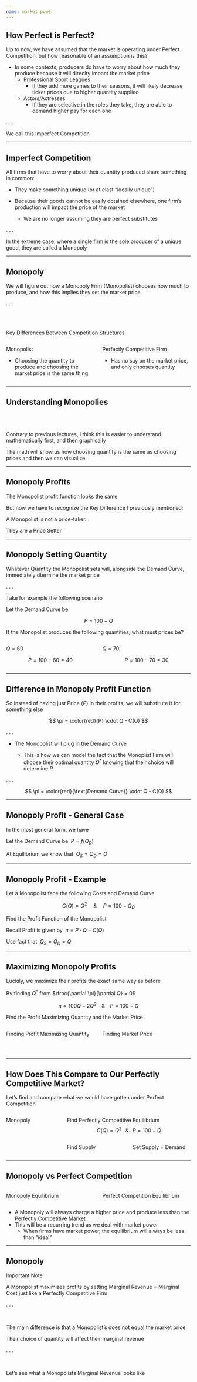 ```yaml
---
name: market power
---
```


## How Perfect is Perfect?

Up to now, we have assumed that the market is operating under [Perfect Competition]{.h}, but how reasonable of an assumption is this?

::: {.incremental}
- In some contexts, producers do have to worry about how much they produce because it will direclty impact the market price
    - Professional Sport Leagues
        - If they add more games to their seasons, it will likely decrease ticket prices due to higher quantity supplied
    - Actors/Actresses
        - If they are selective in the roles they take, they are able to demand higher pay for each one
:::

. . .

[We call this Imperfect Competition]{.hi-orange .align-center .big}

---

## Imperfect Competition

All firms that have to worry about their quantity produced share something in common:

::: {.incremental}
- They make something unique (or at elast "locally unique")

- Because their goods cannot be easily obtained elsewhere, one firm's production will impact the price of the market
    - We are no longer assuming they are perfect substitutes
:::

. . .

In the extreme case, where a single firm is the sole producer of a unique good, they are called a [Monopoly]{.hi-red}

---

## Monopoly

We will figure out how a [Monopoly Firm (Monopolist)]{.hi-red} chooses how much to produce, and how this implies they set the market price

. . .

<br><br>

[Key Differences Between Competition Structures]{.hi .align-center}

:::: {.columns}

::: {.column width="50%"}
[Monopolist]{.hi-red .align-center}

::: {.fragment}
- Choosing the quantity to produce and choosing the market price is the same thing
:::

:::

::: {.column width="50%"}
[Perfectly Competitive Firm]{.hi-green .align-center}

::: {.fragment}
- Has no say on the market price, and only chooses quantity
:::
:::

::::

---

## Understanding Monopolies

<br><br>

Contrary to previous lectures, I think this is easier to understand mathematically first, and then graphically

The math will show us how choosing quantity is the same as choosing prices and then we can visualize

---

## Monopoly Profits

The [Monopolist]{.hi-red} profit function looks the same

\begin{align*}
    \pi &= R(Q) - C(Q) \\
    \pi &= P \cdot Q - C(Q)
\end{align*}

But now we have to recognize the [Key Difference]{.hi} I previously mentioned:

::: {.fragment .align-center}
A [Monopolist]{.hi-red} is not a price-taker.
:::

::: {.fragment .align-center}
They are a [Price Setter]{.hi-red}
:::

---

## Monopoly Setting Quantity

Whatever [Quantity]{.hi} the [Monopolist]{.hi-red} sets will, alongside the [Demand Curve]{.hi}, immediately dtermine the market price

. . .

Take for example the following scenario

Let the [Demand Curve]{.hi} be 

$$
    P = 100 - Q
$$

If the [Monopolist]{.hi-red} produces the following quantities, what must prices be?

:::: {.columns}

::: {.column width="50%"}
[$Q = 60$]{.hi .align-center}

::: {.fragment}
$$
    P = 100 - 60 = 40
$$
:::

:::

::: {.column width="50%"}
[$Q = 70$]{.hi .align-center}

::: {.fragment}
$$
    P = 100 - 70 = 30
$$
:::

:::

::::

---

## Difference in Monopoly Profit Function

So instead of having just [Price $(P)$]{.hi} in their profits, we will substitute it for something else

$$
    \pi = \color{red}{P} \cdot Q - C(Q) 
$$

. . .

- The [Monopolist]{.hi-red} will plug in the [Demand Curve]{.hi}

    - This is how we can model the fact that the [Monoplist Firm]{.hi-red} will choose their optimal quantity $Q^{*}$ knowing that their choice will determine $P$

. . .

$$
    \pi = \color{red}{\text{Demand Curve}} \cdot Q - C(Q)
$$  

---

## Monopoly Profit - General Case

In the most general form, we have

\begin{align*}
    \pi &= R(Q) - C(Q) \\
    \pi &= \color{red}{P} \cdot Q - C(Q)
\end{align*}

::: {.fragment}
[Let the Demand Curve be $\; P = f(Q_{D})$]{.hi .align-center}
\begin{align*}
    \pi &= \color{red}{f(Q_{D})} \cdot Q_{S} - C(Q_{S})
\end{align*}
::: 

::: {.fragment}
[At Equilibrium we know that $\; Q_{S} = Q_{D} = Q$]{.hi .align-center}

\begin{align*}
    \pi &= f(Q) \cdot Q - C(Q)
\end{align*}
:::

---

## Monopoly Profit - Example

Let a [Monopolist]{.hi-red} face the following Costs and Demand Curve

$$
    C(Q) = Q^{2} \;\;\;\;\; \& \;\;\;\;\; P = 100 - Q_{D}
$$

[Find the Profit Function of the Monopolist]{.hi .note .align-center}

[Recall Profit is given by $\; \pi = P \cdot Q - C(Q)$]{.h .note .align-center}

::: {.fragment .small}
\begin{align*}
    \pi &= P \cdot Q - C(Q) \\
    \pi &= (100 - Q_{D}) \cdot Q_{S} - Q_{S}^{2} 
\end{align*}

[Use fact that $\; Q_{S} = Q_{D} = Q$]{.hi .align-center}

\begin{align*}
    \pi &= (100 - Q) \cdot Q - Q^{2} \\
    \pi &= 100Q - Q^{2} - Q^{2} \\
    \pi &= 100Q - 2Q^{2}
\end{align*}
:::

---

## Maximizing Monopoly Profits {.smaller}

Luckily, we maximize their profits the exact same way as before

By finding $Q^{*}$ from $\frac{\partial \pi}{\partial Q} = 0$

$$
    \pi = 100Q - 2Q^{2} \;\;\;\; \& \;\;\;\; P = 100 - Q
$$  

[Find the Profit Maximizing Quantity and the Market Price]{.h .note .align-center}

:::: {.columns}

::: {.column width="50%"}
[Finding Profit Maximizing Quantity]{.hi .align-center}

::: {.fragment}
\begin{align*}
    \frac{\partial \pi}{\partial Q} &= 0 \\ \\
    100 - 4Q &= 0 \\ \\ 
    4Q &= 100 \\ \\
    Q^{*}_{M} &= 25
\end{align*}
:::

:::

::: {.column width="50%"}
[Finding Market Price]{.hi .align-center}

<br>

::: {.fragment}
\begin{align*}
    P &= 100 - Q^{*}_{M} \\ \\
    P^{*}_{M} &= 100 - 25 \\ \\
    P^{*}_{M} &= 75
\end{align*}
:::

:::

::::

---

## How Does This Compare to Our Perfectly Competitive Market?

[Let's find and compare what we would have gotten under Perfect Competition]{.small}

:::: {.columns}

::: {.column width="30%"}
[Monopoly]{.hi-red .align-center}

<br>

\begin{align*}
    Q^{*}_{M} &= 25 \\ \\
    P^{*}_{M} &= 75
\end{align*}
:::

::: {.column width="70%"}
[Find Perfectly Competitive Equilibrium]{.hi-green .align-center}
$$
    C(Q) = Q^{2} \;\;\; \& \;\;\; P = 100 - Q
$$

::: {.fragment .small}

:::: {.columns}

::: {.column width="50%"}
[Find Supply]{.hi .align-center}
\begin{align*}
    \frac{\partial \pi}{\partial Q} &= 0 \\
    P - 2Q &= 0 \\
    P &= 2Q
\end{align*}
:::

::: {.column width="50%"}
[Set Supply = Demand]{.hi .align-center}

::: {.fragment}
\begin{align*}
    2Q &= 100 - Q \\
    Q^{*}_{PC} &= 33.3 \\
    P^{*}_{PC} &= 66.7
\end{align*}
:::

:::

:::

::::

:::

::::

---

## Monopoly vs Perfect Competition

:::: {.columns}

::: {.column width="50%"}
[Monopoly Equilibrium]{.hi-red .align-center}
\begin{align*}
    Q^{*}_{M} &= 25 \\ \\
    P^{*}_{M} &= 75
\end{align*}
:::

::: {.column width="50%"}
[Perfect Competition Equilibrium]{.hi-green .align-center}
\begin{align*}
    Q^{*}_{PC} &= 33.3 \\ \\
    P^{*}_{PC} &= 66.7
\end{align*}
:::

::::

::: {.incremental}
- A [Monopoly]{.hi-red} will always charge a [higher price]{.hi-red} and [produce less]{.hi-red} than the [Perfectly Competitive Market]{.hi-green}
- This will be a recurring trend as we deal with market power
    - When firms have market power, the equilibrium will always be less than "ideal"
:::

---

## Monopoly 

[Important Note]{.hi .note .align-center} 

::: {.fragment .align-center}
A [Monopolist]{.hi-red} maximizes profits by setting [Marginal Revenue = Marginal Cost]{.hi} just like a [Perfectly Competitive Firm]{.hi-green}
:::

. . .

<br>

The main difference is that a [Monopolist's]{.hi-red} does not equal the market price

Their choice of quantity [will]{.hi} affect their [marginal revenue]{.hi} 

. . .

<br>

[Let's see what a Monopolists Marginal Revenue looks like]{.hi .align-center}

